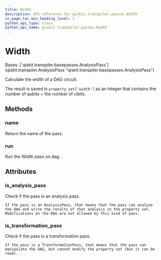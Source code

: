 ```yaml
---
title: Width
description: API reference for qiskit.transpiler.passes.Width
in_page_toc_min_heading_level: 1
python_api_type: class
python_api_name: qiskit.transpiler.passes.Width
---
```


# Width

<Class id="qiskit.transpiler.passes.Width" isDedicatedPage={true} github="https://github.com/qiskit/qiskit/tree/stable/0.23/qiskit/transpiler/passes/analysis/width.py" signature="Width(*args, **kwargs)">
  Bases: [`qiskit.transpiler.basepasses.AnalysisPass`](qiskit.transpiler.AnalysisPass "qiskit.transpiler.basepasses.AnalysisPass")

  Calculate the width of a DAG circuit.

  The result is saved in `property_set['width']` as an integer that contains the number of qubits + the number of clbits.

  ## Methods

  ### name

  <Function id="qiskit.transpiler.passes.Width.name" signature="Width.name()">
    Return the name of the pass.
  </Function>

  ### run

  <Function id="qiskit.transpiler.passes.Width.run" signature="Width.run(dag)">
    Run the Width pass on dag.
  </Function>

  ## Attributes

  ### is\_analysis\_pass

  <Attribute id="qiskit.transpiler.passes.Width.is_analysis_pass">
    Check if the pass is an analysis pass.

    If the pass is an AnalysisPass, that means that the pass can analyze the DAG and write the results of that analysis in the property set. Modifications on the DAG are not allowed by this kind of pass.
  </Attribute>

  ### is\_transformation\_pass

  <Attribute id="qiskit.transpiler.passes.Width.is_transformation_pass">
    Check if the pass is a transformation pass.

    If the pass is a TransformationPass, that means that the pass can manipulate the DAG, but cannot modify the property set (but it can be read).
  </Attribute>
</Class>


